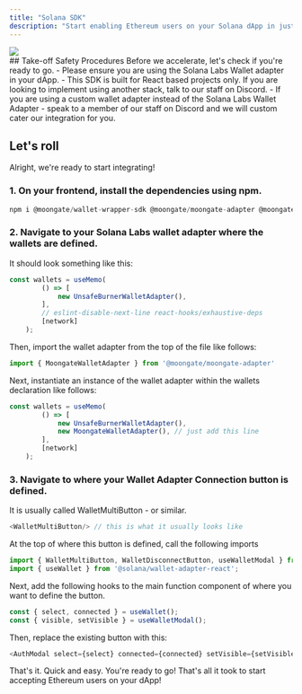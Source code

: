 ```yaml
---
title: "Solana SDK"
description: "Start enabling Ethereum users on your Solana dApp in just a few steps. Let&#39;s get cracking."
---
```

<Frame caption="This is what your user will see once they press the connect wallet button.">
<img src="/images/chain-select.png"/>
</Frame>
<br/>
## Take-off Safety Procedures
Before we accelerate, let's check if you&#39;re ready to go.
- Please ensure you are using the Solana Labs Wallet adapter in your dApp.
- This SDK is built for React based projects only. If you are looking to implement using another stack, talk to our staff on Discord.
- If you are using a custom wallet adapter instead of the Solana Labs Wallet Adapter - speak to a member of our staff on Discord and we will custom cater our integration for you.

## Let&#39;s roll
Alright, we&#39;re ready to start integrating!
### 1. On your frontend, install the dependencies using npm.
```javascript 
npm i @moongate/wallet-wrapper-sdk @moongate/moongate-adapter @moongate/solana-wallet-sdk
```

### 2. Navigate to your Solana Labs wallet adapter where the wallets are defined.
It should look something like this:
```javascript
const wallets = useMemo(
        () => [
            new UnsafeBurnerWalletAdapter(),
        ],
        // eslint-disable-next-line react-hooks/exhaustive-deps
        [network]
    );
```
Then, import the wallet adapter from the top of the file like follows:

```javascript
import { MoongateWalletAdapter } from '@moongate/moongate-adapter'
```

Next, instantiate an instance of the wallet adapter within the wallets declaration like follows:

```javascript
const wallets = useMemo(
        () => [
            new UnsafeBurnerWalletAdapter(),
            new MoongateWalletAdapter(), // just add this line
        ],
        [network]
    );
```

### 3. Navigate to where your Wallet Adapter Connection button is defined. 
It is usually called WalletMultiButton - or similar.
```javascript
<WalletMultiButton/> // this is what it usually looks like
```
At the top of where this button is defined, call the following imports
```javascript
import { WalletMultiButton, WalletDisconnectButton, useWalletModal } from '@solana/wallet-adapter-react-ui';
import { useWallet } from '@solana/wallet-adapter-react';
```

Next, add the following hooks to the main function component of where you want to define the button.
```javascript
const { select, connected } = useWallet();
const { visible, setVisible } = useWalletModal();
```

Then, replace the existing button with this:
```javascript
<AuthModal select={select} connected={connected} setVisible={setVisible} />
```

That's it. Quick and easy. You're ready to go! That's all it took to start accepting Ethereum users on your dApp!




